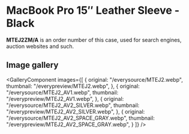 
# MacBook Pro 15″ Leather Sleeve - Black

<Callout type='info' emoji='👉🏻'>**MTEJ2ZM/A** is an order number of this case, used for search engines, auction websites and such.</Callout>

## Image gallery

<GalleryComponent
    images={[
      {
        original: "/everysource/MTEJ2.webp",
        thumbnail: "/everypreview/MTEJ2.webp",
      },
      {
        original: "/everysource/MTEJ2_AV1.webp",
        thumbnail: "/everypreview/MTEJ2_AV1.webp",
      },
      {
        original: "/everysource/MTEJ2_AV2_SILVER.webp",
        thumbnail: "/everypreview/MTEJ2_AV2_SILVER.webp",
      },
      {
        original: "/everysource/MTEJ2_AV2_SPACE_GRAY.webp",
        thumbnail: "/everypreview/MTEJ2_AV2_SPACE_GRAY.webp",
      }
    ]}
  />
